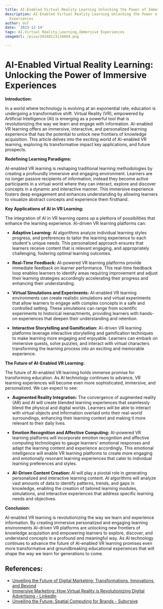 ```yaml
---
title: AI-Enabled Virtual Reality Learning Unlocking the Power of Immersive Experiences
description: AI-Enabled Virtual Reality Learning Unlocking the Power of Immersive
  Experiences
author: Usf
date: '2023-12-14'
tags: AI,Virtual Reality,Learning,Immersive Experiences
imageUrl: /pixa/20240113134004.png

---
```

# AI-Enabled Virtual Reality Learning: Unlocking the Power of Immersive Experiences

**Introduction:**

In a world where  technology is evolving  at an exponential rate, education is undergoing a transformative shift. Virtual Reality (VR), empowered by Artificial  Intelligence (AI) is emerging as a powerful tool that is revolutionizing the way we learn  and engage with information. AI-enabled VR learning offers an  immersive, interactive, and personalized learning experience that has the potential to unlock new frontiers of knowledge acquisition. This article delves into the exciting world of AI-enabled VR learning, exploring its transformative impact key applications, and future prospects.

**Redefining Learning Paradigms:**

AI-enabled VR learning is reshaping traditional learning methodologies by creating  a profoundly immersive and engaging environment. Learners are no longer passive recipients of information; instead they become active participants in a virtual world  where they can interact, explore and discover concepts in a dynamic and interactive manner. This  immersive experience fosters deep engagement and enhances understanding by allowing learners  to  visualize abstract  concepts  and experience them firsthand.

**Key Applications of AI in VR  Learning:**

The  integration of AI in VR learning opens up a plethora of possibilities that enhance the learning experience. AI-driven VR learning platforms can:

* **Adaptive Learning:** AI algorithms analyze  individual learning styles progress, and preferences to tailor the learning experience to each student's  unique needs. This personalized approach ensures that learners receive content that is relevant engaging, and appropriately challenging, fostering optimal learning outcomes.

* **Real-Time Feedback:** AI-powered VR learning  platforms provide immediate  feedback on learner performance. This real-time feedback loop enables  learners to identify areas requiring improvement and adjust their learning strategies accordingly accelerating their progress and  enhancing their understanding.

* **Virtual Simulations and Experiments:** AI-enabled VR learning environments can create  realistic simulations and  virtual experiments that allow learners to engage with complex concepts in a safe and controlled setting.  These simulations  can range from scientific experiments  to historical reenactments, providing learners with hands-on experiences that deepen  their understanding and retention.

* **Interactive Storytelling and Gamification:** AI-driven VR learning platforms leverage interactive storytelling and gamification techniques to make learning more engaging and enjoyable. Learners can embark on immersive  quests, solve  puzzles, and interact with virtual characters transforming the  learning process into an exciting and memorable experience.

**The Future of AI-Enabled VR Learning:**

The future of AI-enabled VR learning holds immense promise for transforming education. As AI technology continues to advance, VR learning experiences will become even  more sophisticated, immersive, and personalized. We can expect to see:

*  **Augmented Reality Integration:** The convergence of augmented  reality (AR) and AI will create blended learning  experiences that seamlessly blend the physical and digital worlds. Learners  will  be able to interact with  virtual objects and information  overlaid onto their real-world surroundings, enhancing their  learning context and making it more relevant  to their daily lives.

* **Emotion Recognition and Affective Computing:**  AI-powered VR learning platforms will incorporate emotion recognition and  affective computing technologies to gauge learners' emotional responses  and adapt the learning content and experience  accordingly. This emotional intelligence will enable VR learning platforms to  create more engaging  and emotionally resonant learning experiences that cater to individual learning preferences  and styles.

* **AI-Driven Content Creation:** AI will  play a pivotal  role in generating personalized and interactive  learning  content. AI  algorithms will analyze  vast amounts of data  to identify patterns, trends, and  gaps in knowledge, enabling the creation of tailored learning modules, simulations, and interactive experiences that address  specific learning needs and objectives.

**Conclusion:**

AI-enabled VR learning is revolutionizing  the way  we learn and experience  information. By creating immersive personalized and engaging learning environments AI-driven VR platforms are unlocking new  frontiers of  knowledge acquisition and empowering learners to explore, discover, and understand  concepts in a profound and meaningful way. As AI technology continues to advance the  future of AI-enabled VR learning promises even more transformative and groundbreaking educational  experiences that will shape the way we learn for generations to come.

## References:
- [Unveiling the Future of Digital Marketing: Transformations, Innovations, and Beyond](https://www.linkedin.com/pulse/unveiling-future-digital-marketing-transformations)
- [Immersive Marketing: How Virtual Reality is Revolutionizing Digital Advertising - LinkedIn](https://www.linkedin.com/pulse/immersive-marketing-how-virtual-reality-digital-arunachalam)
- [Unveiling the Future: Spatial Computing for Brands - Subvrsive](https://subvrsive.com/blog/unveiling-the-future-spatial-computing-for-brands)
